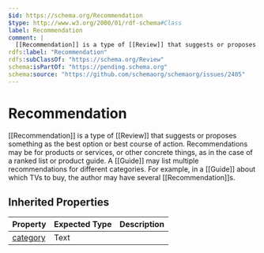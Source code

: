 ```yaml
---
$id: https://schema.org/Recommendation
$type: http://www.w3.org/2000/01/rdf-schema#Class
label: Recommendation
comment: |
  [[Recommendation]] is a type of [[Review]] that suggests or proposes something as the best option or best course of action. Recommendations may be for products or services, or other concrete things, as in the case of a ranked list or product guide. A [[Guide]] may list multiple recommendations for different categories. For example, in a [[Guide]] about which TVs to buy, the author may have several [[Recommendation]]s.
rdfs:label: "Recommendation"
rdfs:subClassOf: "https://schema.org/Review"
schema:isPartOf: "https://pending.schema.org"
schema:source: "https://github.com/schemaorg/schemaorg/issues/2405"
---
```


# Recommendation

[[Recommendation]] is a type of [[Review]] that suggests or proposes something as the best option or best course of action. Recommendations may be for products or services, or other concrete things, as in the case of a ranked list or product guide. A [[Guide]] may list multiple recommendations for different categories. For example, in a [[Guide]] about which TVs to buy, the author may have several [[Recommendation]]s.

## Inherited Properties

| Property | Expected Type | Description |
| --- | --- | --- |
| [category](https://schema.org/category) | Text |  |
